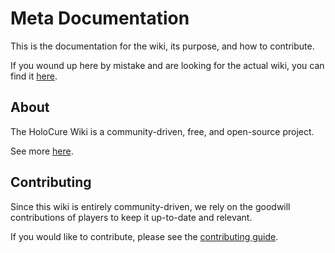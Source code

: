 # Meta Documentation

This is the documentation for the wiki, its purpose, and how to contribute.

If you wound up here by mistake and are looking for the actual wiki, you can find it [here](/docs/games/holocure).

## About

The HoloCure Wiki is a community-driven, free, and open-source project.

See more [here](/docs/meta/about).

## Contributing

Since this wiki is entirely community-driven, we rely on the goodwill contributions of players to keep it up-to-date and relevant.

If you would like to contribute, please see the [contributing guide](/docs/meta/contributing).
